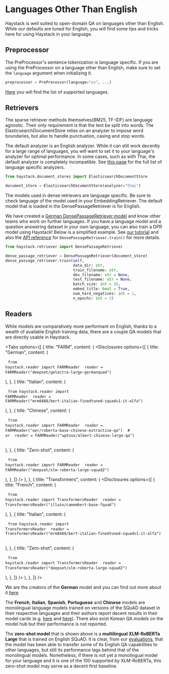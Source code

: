 # Languages Other Than English

Haystack is well suited to open-domain QA on languages other than English.
While our defaults are tuned for English,
you will find some tips and tricks here for using Haystack in your language.

<div style={{ marginBottom: "3rem" }} />

## Preprocessor

The PreProcessor's sentence tokenization is language specific.
If you are using the PreProcessor on a language other than English,
make sure to set the `language` argument when initializing it.

``` python
preprocessor = PreProcessor(language="sv", ...)
```
[Here](https://github.com/deepset-ai/haystack/blob/3e6def7e03097021c8efd1b5c277bec6e541c162/haystack/preprocessor/preprocessor.py#L17) you will find the list of supported languages.

<div style={{ marginBottom: "3rem" }} />

## Retrievers

The sparse retriever methods themselves(BM25, TF-IDF) are language agnostic.
Their only requirement is that the text be split into words.
The ElasticsearchDocumentStore relies on an analyzer to impose word boundaries,
but also to handle punctuation, casing and stop words.

The default analyzer is an English analyzer.
While it can still work decently for a large range of languages,
you will want to set it to your language's analyzer for optimal performance.
In some cases, such as with Thai, the default analyzer is completely incompatible.
See [this page](https://www.elastic.co/guide/en/elasticsearch/reference/current/analysis-lang-analyzer.html)
for the full list of language specific analyzers.

```python
from haystack.document_stores import ElasticsearchDocumentStore

document_store = ElasticsearchDocumentStore(analyzer="thai")
```

The models used in dense retrievers are language specific.
Be sure to check language of the model used in your EmbeddingRetriever.
The default model that is loaded in the DensePassageRetriever is for English.

We have created a [German DensePassageRetriever model](https://deepset.ai/germanquad) and know other teams who work on further languages.
If you have a language model and a question answering dataset in your own language, you can also train a DPR model using Haystack!
Below is a simplified example.
See [our tutorial](/tutorials/v0.10.0/train-dpr) and also the [API reference](/reference/v0.10.0/retriever#train) for `DensePassageRetriever.train()` for more details.

```python
from haystack.retriever import DensePassageRetriever

dense_passage_retriever = DensePassageRetriever(document_store)
dense_passage_retriever.train(self,
                              data_dir: str,
                              train_filename: str,
                              dev_filename: str = None,
                              test_filename: str = None,
                              batch_size: int = 16,
                              embed_title: bool = True,
                              num_hard_negatives: int = 1,
                              n_epochs: int = 3)
```

<div style={{ marginBottom: "3rem" }} />

## Readers

While models are comparatively more performant on English,
thanks to a wealth of available English training data,
there are a couple QA models that are directly usable in Haystack.

<Tabs
  options={[
    {
      title: "FARM",
      content: (
        <Disclosures
          options={[
            {
              title: "German",
              content: (
                <pre>
                  <code>from haystack.reader import FARMReader</code>
                  <code>
                    reader = FARMReader("deepset/gelectra-large-germanquad")
                  </code>
                </pre>
              ),
            },
            {
              title: "Italian",
              content: (
                <pre>
                  <code>from haystack.reader import FARMReader</code>
                  <code>
                    reader =
                    FARMReader("mrm8488/bert-italian-finedtuned-squadv1-it-alfa")
                  </code>
                </pre>
              ),
            },
            {
              title: "Chinese",
              content: (
                <pre>
                  <code>from haystack.reader import FARMReader</code>
                  <code>
                    reader =
                    FARMReader("uer/roberta-base-chinese-extractive-qa")
                  </code>
                  <code># or</code>
                  <code>
                    reader = FARMReader("wptoux/albert-chinese-large-qa")
                  </code>
                </pre>
              ),
            },
            {
              title: "Zero-shot",
              content: (
                <pre>
                  <code>from haystack.reader import FARMReader</code>
                  <code>
                    reader = FARMReader("deepset/xlm-roberta-large-squad2")
                  </code>
                </pre>
              ),
            },
          ]}
        />
      ),
    },
    {
      title: "Transformers",
      content: (
        <Disclosures
          options={[
            {
              title: "French",
              content: (
                <pre>
                  <code>from haystack.reader import TransformersReader</code>
                  <code>
                    reader = TransformersReader("illuin/camembert-base-fquad")
                  </code>
                </pre>
              ),
            },
            {
              title: "Italian",
              content: (
                <pre>
                  <code>from haystack.reader import TransformersReader</code>
                  <code>
                    reader =
                    TransformersReader("mrm8488/bert-italian-finedtuned-squadv1-it-alfa")
                  </code>
                </pre>
              ),
            },
            {
              title: "Zero-shot",
              content: (
                <pre>
                  <code>from haystack.reader import TransformersReader</code>
                  <code>
                    reader =
                    TransformersReader("deepset/xlm-roberta-large-squad2")
                  </code>
                </pre>
              ),
            },
          ]}
        />
      ),
    },
  ]}
/>

<div style={{ marginBottom: "3rem" }} />

We are the creators of the **German** model and you can find out more about it [here](https://deepset.ai/germanquad)

The **French**, **Italian**, **Spanish**, **Portuguese** and **Chinese** models are monolingual language models trained on versions of the SQuAD dataset in their respective languages
and their authors report decent results in their model cards
(e.g. [here](https://huggingface.co/illuin/camembert-base-fquad) and [here](https://huggingface.co/mrm8488/bert-italian-finedtuned-squadv1-it-alfa)).
There also exist Korean QA models on the model hub but their performance is not reported.

The **zero-shot model** that is shown above is a **multilingual XLM-RoBERTa Large** that is trained on English SQuAD.
It is clear, from our [evaluations](https://huggingface.co/deepset/xlm-roberta-large-squad2#model_card),
that the model has been able to transfer some of its English QA capabilities to other languages,
but still its performance lags behind that of the monolingual models.
Nonetheless, if there is not yet a monolingual model for your language and it is one of the 100 supported by XLM-RoBERTa,
this zero-shot model may serve as a decent first baseline.
